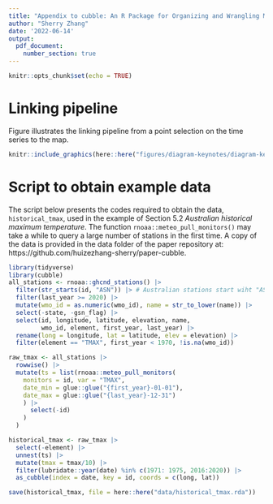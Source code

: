 ```yaml
---
title: "Appendix to cubble: An R Package for Organizing and Wrangling Multivariate Spatio-temporal Data"
author: "Sherry Zhang"
date: '2022-06-14'
output: 
  pdf_document:
    number_section: true
---
```


```r
knitr::opts_chunk$set(echo = TRUE)
```


# Linking pipeline

Figure \ref{fig:illu-interactive-2} illustrates the linking pipeline from a point selection on the time series to the map.

```r
knitr::include_graphics(here::here("figures/diagram-keynotes/diagram-keynotes.005.png"))
```


# Script to obtain example data

The script below presents the codes required to obtain the data, `historical_tmax`, used in the example of Section 5.2 *Australian historical maximum temperature*. The function `rnoaa::meteo_pull_monitors()` may take a while to query a large number of stations in the first time. A copy of the data is provided in the data folder of the paper repository at: https://github.com/huizezhang-sherry/paper-cubble.


```r
library(tidyverse)
library(cubble)
all_stations <- rnoaa::ghcnd_stations() |>
  filter(str_starts(id, "ASN")) |> # Australian stations start wiht "ASN"
  filter(last_year >= 2020) |>
  mutate(wmo_id = as.numeric(wmo_id), name = str_to_lower(name)) |>
  select(-state, -gsn_flag) |>
  select(id, longitude, latitude, elevation, name,
         wmo_id, element, first_year, last_year) |>
  rename(long = longitude, lat = latitude, elev = elevation) |> 
  filter(element == "TMAX", first_year < 1970, !is.na(wmo_id))

raw_tmax <- all_stations |>
  rowwise() |>
  mutate(ts = list(rnoaa::meteo_pull_monitors(
    monitors = id, var = "TMAX",
    date_min = glue::glue("{first_year}-01-01"),
    date_max = glue::glue("{last_year}-12-31")
    ) |>
      select(-id)
    )
  )

historical_tmax <- raw_tmax |>
  select(-element) |>
  unnest(ts) |>
  mutate(tmax = tmax/10) |>
  filter(lubridate::year(date) %in% c(1971: 1975, 2016:2020)) |> 
  as_cubble(index = date, key = id, coords = c(long, lat))

save(historical_tmax, file = here::here("data/historical_tmax.rda"))
```


